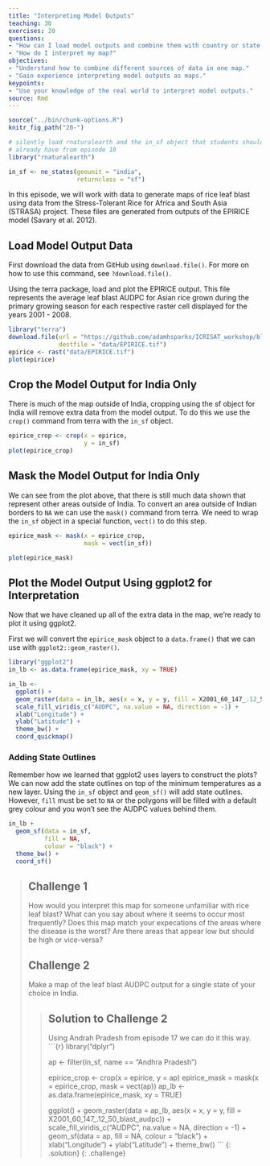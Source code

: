 ```yaml
---
title: "Interpreting Model Outputs"
teaching: 30
exercises: 20
questions:
- "How can I load model outputs and combine them with country or state outlines?"
- "How do I interpret my map?"
objectives:
- "Understand how to combine different sources of data in one map."
- "Gain experience interpreting model outputs as maps."
keypoints:
- "Use your knowledge of the real world to interpret model outputs."
source: Rmd
---
```


```r
source("../bin/chunk-options.R")
knitr_fig_path("20-")

# silently load rnaturalearth and the in_sf object that students should
# already have from episode 18
library("rnaturalearth")

in_sf <- ne_states(geounit = "india",
                   returnclass = "sf")
```

In this episode, we will work with data to generate maps of rice leaf blast using data from the Stress-Tolerant Rice for Africa and South Asia (STRASA) project.
These files are generated from outputs of the EPIRICE model (Savary et al. 2012).

## Load Model Output Data

First download the data from GitHub using `download.file()`.
For more on how to use this command, see `?download.file()`.

Using the terra package, load and plot the EPIRICE output.
This file represents the average leaf blast AUDPC for Asian rice grown during the primary growing season for each respective raster cell displayed for the years 2001 - 2008.

```r
library("terra")
download.file(url = "https://github.com/adamhsparks/ICRISAT_workshop/blob/gh-pages/data/EPIRICE.tif?raw=true",
              destfile = "data/EPIRICE.tif")
epirice <- rast("data/EPIRICE.tif")
plot(epirice)
```

## Crop the Model Output for India Only

There is much of the map outside of India, cropping using the sf object for India will remove extra data from the model output.
To do this we use the `crop()` command from terra with the `in_sf` object.

```r
epirice_crop <- crop(x = epirice,
                     y = in_sf)
plot(epirice_crop)
```

## Mask the Model Output for India Only

We can see from the plot above, that there is still much data shown that represent other areas outside of India.
To convert an area outside of Indian borders to `NA` we can use the `mask()` command from terra.
We need to wrap the `in_sf` object in a special function, `vect()` to do this step.

```r
epirice_mask <- mask(x = epirice_crop,
                     mask = vect(in_sf))

plot(epirice_mask)
```

## Plot the Model Output Using ggplot2 for Interpretation

Now that we have cleaned up all of the extra data in the map, we're ready to plot it using ggplot2.

First we will convert the `epirice_mask` object to a `data.frame()` that we can use with `ggplot2::geom_raster()`.

```r
library("ggplot2")
in_lb <- as.data.frame(epirice_mask, xy = TRUE)

in_lb <-
  ggplot() +
  geom_raster(data = in_lb, aes(x = x, y = y, fill = X2001_60_147_.12_50_blast_audpc)) +
  scale_fill_viridis_c("AUDPC", na.value = NA, direction = -1) +
  xlab("Longitude") +
  ylab("Latitude") +
  theme_bw() +
  coord_quickmap()
```

### Adding State Outlines

Remember how we learned that ggplot2 uses layers to construct the plots?
We can now add the state outlines on top of the minimum temperatures as a new layer.
Using the `in_sf` object and `geom_sf()` will add state outlines.
However, `fill` must be set to `NA` or the polygons will be filled with a default grey colour and you won't see the AUDPC values behind them.

```r
in_lb +
  geom_sf(data = in_sf,
          fill = NA,
          colour = "black") +
  theme_bw() +
  coord_sf()
```

> ## Challenge 1
>
> How would you interpret this map for someone unfamiliar with rice leaf blast?
> What can you say about where it seems to occur most frequently?
> Does this map match your expecations of the areas where the disease is the worst?
> Are there areas that appear low but should be high or vice-versa?
>
> ## Challenge 2
>
> Make a map of the leaf blast AUDPC output for a single state of your choice in India.
>
> > ## Solution to Challenge 2
> > Using Andrah Pradesh from episode 17 we can do it this way.
> >```{r}
> > library("dplyr")
> >
> > ap <- filter(in_sf, name == "Andhra Pradesh")
> >
> > epirice_crop <- crop(x = epirice,
> >                      y = ap)
> > epirice_mask = mask(x = epirice_crop,
> >                     mask = vect(ap))
> > ap_lb <- as.data.frame(epirice_mask, xy = TRUE)
> >
> > ggplot() +
> >   geom_raster(data = ap_lb, aes(x = x,
> >                                 y = y,
> >                                 fill = X2001_60_147_.12_50_blast_audpc)) +
> >   scale_fill_viridis_c("AUDPC", na.value = NA, direction = -1) +
> >   geom_sf(data = ap,
> >           fill = NA,
> >           colour = "black") +
> >   xlab("Longitude") +
> >   ylab("Latitude") +
> >   theme_bw()
> > ```
> {: .solution}
{: .challenge}
